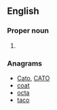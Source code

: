 ==English==
{{wikipedia|Association of Train Operating Companies}}

===Proper noun===
{{en-proper noun}}

# {{label|en|rail transport}} {{acronym of|[[association|Association]] [[of|Of]] [[train|Train]] [[operating|Operating]] [[companies|Companies]]|lang=en}}

===Anagrams===
* [[Cato#English|Cato]], [[CATO#English|CATO]]
* [[coat#English|coat]]
* [[octa#English|octa]]
* [[taco#English|taco]]